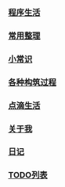 === [[ProgramLife|程序生活]] ===

=== [[ProgramLife_Others_OftenUse|常用整理]] ===

=== [[ProgramLife_Others_Knowledge|小常识]] ===

=== [[ProgramLife_Others_MakeInstall|各种构筑过程]] ===

=== [[MyLife|点滴生活]] ===

=== [[AboutMe|关于我]] ===

=== [[diary/diary|日记]] ===

=== [[ToDo|TODO列表]] ===
